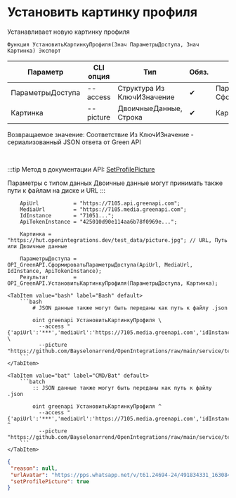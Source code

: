 ﻿---
sidebar_position: 10
description: Установить картинку профиля и другие функции для работы с Green API в Открытом пакете интеграций - бесплатной open-source библиотеке интеграций для 1С:Предприятие 8, OneScript и CLI
keywords: [1C, 1С, 1С:Предприятие, 1С:Предприятие 8.3, API, Интеграция, Сервисы, Обмен, OneScript, CLI, Green API]
---


# Установить картинку профиля
 Устанавливает новую картинку профиля



`Функция УстановитьКартинкуПрофиля(Знач ПараметрыДоступа, Знач Картинка) Экспорт`

  | Параметр | CLI опция | Тип | Обяз. | Назначение |
  |-|-|-|-|-|
  | ПараметрыДоступа | --access | Структура Из КлючИЗначение | &#x2714; | Параметры доступа. См. СформироватьПараметрыДоступа |
  | Картинка | --picture | ДвоичныеДанные, Строка | &#x2714; | Картинка профиля |

  
  Возвращаемое значение:   Соответствие Из КлючИЗначение - сериализованный JSON ответа от Green API

<br/>

:::tip
Метод в документации API: [SetProfilePicture](https://green-api.com/docs/api/account/SetProfilePicture/)

Параметры с типом данных Двоичные данные могут принимать также пути к файлам на диске и URL
:::
<br/>



```bsl title="Пример использования для 1С:Предприятие/OneScript"
    ApiUrl           = "https://7105.api.greenapi.com";
    MediaUrl         = "https://7105.media.greenapi.com";
    IdInstance       = "71051...";
    ApiTokenInstance = "425010d90e114aa6b78f0969e...";

    Картинка = "https://hut.openintegrations.dev/test_data/picture.jpg"; // URL, Путь или Двоичные данные

    ПараметрыДоступа = OPI_GreenAPI.СформироватьПараметрыДоступа(ApiUrl, MediaUrl, IdInstance, ApiTokenInstance);
    Результат        = OPI_GreenAPI.УстановитьКартинкуПрофиля(ПараметрыДоступа, Картинка);
```
    

 <Tabs>
  
    <TabItem value="bash" label="Bash" default>
        ```bash
            # JSON данные также могут быть переданы как путь к файлу .json
            
            oint greenapi УстановитьКартинкуПрофиля \
              --access "{'apiUrl':'***','mediaUrl':'https://7105.media.greenapi.com','idInstance':'7105187566','apiTokenInstance':'***'}" \
              --picture "https://github.com/Bayselonarrend/OpenIntegrations/raw/main/service/test_data/picture.jpg"
        ```
    </TabItem>
  
    <TabItem value="bat" label="CMD/Bat" default>
        ```batch
            :: JSON данные также могут быть переданы как путь к файлу .json
            
            oint greenapi УстановитьКартинкуПрофиля ^
              --access "{'apiUrl':'***','mediaUrl':'https://7105.media.greenapi.com','idInstance':'7105187566','apiTokenInstance':'***'}" ^
              --picture "https://github.com/Bayselonarrend/OpenIntegrations/raw/main/service/test_data/picture.jpg"
        ```
    </TabItem>
</Tabs>


```json title="Результат"
{
 "reason": null,
 "urlAvatar": "https://pps.whatsapp.net/v/t61.24694-24/491834331_1630846200899149_8555435199384331340_n.jpg?ccb=11-4&oh=01_Q5Aa1QEntIGkVEo-k_QjGLyuwQDU9lDgGuUu8KQq2fCK4ALHBQ&oe=680A6D4E&_nc_sid=5e03e0&_nc_cat=102",
 "setProfilePicture": true
}
```
